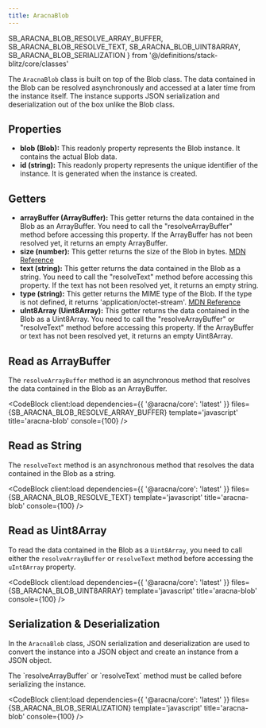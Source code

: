 ```yaml
---
title: AracnaBlob
---
```


  SB_ARACNA_BLOB_RESOLVE_ARRAY_BUFFER,
  SB_ARACNA_BLOB_RESOLVE_TEXT,
  SB_ARACNA_BLOB_UINT8ARRAY,
  SB_ARACNA_BLOB_SERIALIZATION
} from '@/definitions/stack-blitz/core/classes'

The `AracnaBlob` class is built on top of the Blob class. The data contained in the Blob can be resolved asynchronously and accessed at a later time from the instance itself. The instance supports JSON serialization and deserialization out of the box unlike the Blob class.

## Properties

- **blob (Blob):** This readonly property represents the Blob instance. It contains the actual Blob data.
- **id (string):** This readonly property represents the unique identifier of the instance. It is generated when the instance is created.

## Getters

- **arrayBuffer (ArrayBuffer):** This getter returns the data contained in the Blob as an ArrayBuffer. You need to call the "resolveArrayBuffer" method before accessing this property. If the ArrayBuffer has not been resolved yet, it returns an empty ArrayBuffer.
- **size (number):** This getter returns the size of the Blob in bytes. [MDN Reference](https://developer.mozilla.org/docs/Web/API/Blob/size)
- **text (string):** This getter returns the data contained in the Blob as a string. You need to call the "resolveText" method before accessing this property. If the text has not been resolved yet, it returns an empty string.
- **type (string):** This getter returns the MIME type of the Blob. If the type is not defined, it returns 'application/octet-stream'. [MDN Reference](https://developer.mozilla.org/docs/Web/API/Blob/type)
- **uInt8Array (Uint8Array):** This getter returns the data contained in the Blob as a Uint8Array. You need to call the "resolveArrayBuffer" or "resolveText" method before accessing this property. If the ArrayBuffer or text has not been resolved yet, it returns an empty Uint8Array.

## Read as ArrayBuffer

The `resolveArrayBuffer` method is an asynchronous method that resolves the data contained in the Blob as an ArrayBuffer.

<CodeBlock
  client:load
  dependencies={{ '@aracna/core': 'latest' }}
  files={SB_ARACNA_BLOB_RESOLVE_ARRAY_BUFFER}
  template='javascript'
  title='aracna-blob'
  console={100}
/>

## Read as String

The `resolveText` method is an asynchronous method that resolves the data contained in the Blob as a string.

<CodeBlock
  client:load
  dependencies={{ '@aracna/core': 'latest' }}
  files={SB_ARACNA_BLOB_RESOLVE_TEXT}
  template='javascript'
  title='aracna-blob'
  console={100}
/>

## Read as Uint8Array

To read the data contained in the Blob as a `Uint8Array`, you need to call either the `resolveArrayBuffer` or `resolveText` method before accessing the `uInt8Array` property.

<CodeBlock client:load dependencies={{ '@aracna/core': 'latest' }} files={SB_ARACNA_BLOB_UINT8ARRAY} template='javascript' title='aracna-blob' console={100} />

## Serialization & Deserialization

In the `AracnaBlob` class, JSON serialization and deserialization are used to convert the instance into a JSON object and create an instance from a JSON object.

<Alert client:load className='mb-6' severity='warning'>
  The `resolveArrayBuffer` or `resolveText` method must be called before serializing the instance.
</Alert>

<CodeBlock
  client:load
  dependencies={{ '@aracna/core': 'latest' }}
  files={SB_ARACNA_BLOB_SERIALIZATION}
  template='javascript'
  title='aracna-blob'
  console={100}
/>
